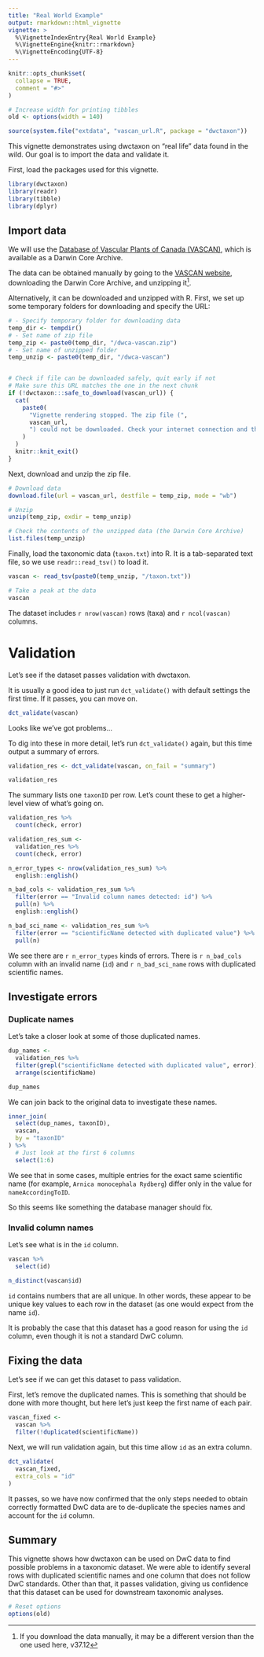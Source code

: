 ```yaml
---
title: "Real World Example"
output: rmarkdown::html_vignette
vignette: >
  %\VignetteIndexEntry{Real World Example}
  %\VignetteEngine{knitr::rmarkdown}
  %\VignetteEncoding{UTF-8}
---
```


```r
knitr::opts_chunk$set(
  collapse = TRUE,
  comment = "#>"
)

# Increase width for printing tibbles
old <- options(width = 140)

source(system.file("extdata", "vascan_url.R", package = "dwctaxon"))
```

This vignette demonstrates using dwctaxon on "real life" data found in the wild. Our goal is to import the data and validate it.

First, load the packages used for this vignette.

```r
library(dwctaxon)
library(readr)
library(tibble)
library(dplyr)
```

## Import data

We will use the [Database of Vascular Plants of Canada (VASCAN)](http://data.canadensys.net/ipt/resource.do?r=vascan), which is available as a Darwin Core Archive.

The data can be obtained manually by going to the [VASCAN website](http://data.canadensys.net/ipt/resource.do?r=vascan), downloading the Darwin Core Archive, and unzipping it^[If you download the data manually, it may be a different version than the one used here, v37.12].

Alternatively, it can be downloaded and unzipped with R. First, we set up some temporary folders for downloading and specify the URL:

```r
# - Specify temporary folder for downloading data
temp_dir <- tempdir()
# - Set name of zip file
temp_zip <- paste0(temp_dir, "/dwca-vascan.zip")
# - Set name of unzipped folder
temp_unzip <- paste0(temp_dir, "/dwca-vascan")
```

```r
```

```r
# Check if file can be downloaded safely, quit early if not
# Make sure this URL matches the one in the next chunk
if (!dwctaxon:::safe_to_download(vascan_url)) {
  cat(
    paste0(
      "Vignette rendering stopped. The zip file (",
      vascan_url,
      ") could not be downloaded. Check your internet connection and the URL."
    )
  )
  knitr::knit_exit()
}
```

Next, download and unzip the zip file.

```r
# Download data
download.file(url = vascan_url, destfile = temp_zip, mode = "wb")

# Unzip
unzip(temp_zip, exdir = temp_unzip)

# Check the contents of the unzipped data (the Darwin Core Archive)
list.files(temp_unzip)
```

Finally, load the taxonomic data (`taxon.txt`) into R. It is a tab-separated text file, so we use `readr::read_tsv()` to load it.

```r
vascan <- read_tsv(paste0(temp_unzip, "/taxon.txt"))

# Take a peak at the data
vascan
```

The dataset includes `r nrow(vascan)` rows (taxa) and `r ncol(vascan)` columns.

# Validation

Let's see if the dataset passes validation with dwctaxon.

It is usually a good idea to just run `dct_validate()` with default settings the first time.
If it passes, you can move on.

```r
dct_validate(vascan)
```

Looks like we've got problems...

To dig into these in more detail, let's run `dct_validate()` again, but this time output a summary of errors.

```r
validation_res <- dct_validate(vascan, on_fail = "summary")

validation_res
```

The summary lists one `taxonID` per row. Let's count these to get a higher-level view of what's going on.

```r
validation_res %>%
  count(check, error)
```

```r
validation_res_sum <-
  validation_res %>%
  count(check, error)

n_error_types <- nrow(validation_res_sum) %>%
  english::english()

n_bad_cols <- validation_res_sum %>%
  filter(error == "Invalid column names detected: id") %>%
  pull(n) %>%
  english::english()

n_bad_sci_name <- validation_res_sum %>%
  filter(error == "scientificName detected with duplicated value") %>%
  pull(n)
```

We see there are `r n_error_types` kinds of errors. 
There is `r n_bad_cols` column with an invalid name (`id`) and `r n_bad_sci_name` rows with duplicated scientific names.

## Investigate errors

### Duplicate names

Let's take a closer look at some of those duplicated names.

```r
dup_names <-
  validation_res %>%
  filter(grepl("scientificName detected with duplicated value", error)) %>%
  arrange(scientificName)

dup_names
```

We can join back to the original data to investigate these names.

```r
inner_join(
  select(dup_names, taxonID),
  vascan,
  by = "taxonID"
) %>%
  # Just look at the first 6 columns
  select(1:6)
```

We see that in some cases, multiple entries for the exact same scientific name (for example, `Arnica monocephala Rydberg`) differ only in the value for `nameAccordingToID`.

So this seems like something the database manager should fix.

### Invalid column names

Let's see what is in the `id` column.

```r
vascan %>%
  select(id)

n_distinct(vascan$id)
```

`id` contains numbers that are all unique.
In other words, these appear to be unique key values to each row in the dataset (as one would expect from the name `id`).

It is probably the case that this dataset has a good reason for using the `id` column, even though it is not a standard DwC column.

## Fixing the data

Let's see if we can get this dataset to pass validation.

First, let's remove the duplicated names.
This is something that should be done with more thought, but here let's just keep the first name of each pair.

```r
vascan_fixed <-
  vascan %>%
  filter(!duplicated(scientificName))
```

Next, we will run validation again, but this time allow `id` as an extra column.

```r
dct_validate(
  vascan_fixed,
  extra_cols = "id"
)
```

It passes, so we have now confirmed that the only steps needed to obtain correctly formatted DwC data are to de-duplicate the species names and account for the `id` column.

## Summary

This vignette shows how dwctaxon can be used on DwC data to find possible problems in a taxonomic dataset.
We were able to identify several rows with duplicated scientific names and one column that does not follow DwC standards.
Other than that, it passes validation, giving us confidence that this dataset can be used for downstream taxonomic analyses.

```r
# Reset options
options(old)
```
